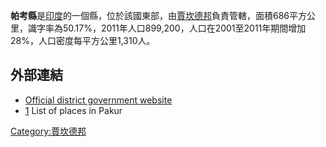 '''帕考縣'''是[[印度|印度]]的一個縣，位於該國東部，由[[賈坎德邦|賈坎德邦]]負責管轄，面積686平方公里，識字率為50.17%，2011年人口899,200，人口在2001至2011年期間增加28%，人口密度每平方公里1,310人。

==外部連結==
*[http://pakur.nic.in/ Official district government website] {{Wayback|url=http://pakur.nic.in/ |date=20061004043235 }}
*[http://www.onefivenine.com/india/villag/Pakur] {{Wayback|url=http://www.onefivenine.com/india/villag/Pakur |date=20200731050805 }} List of places in Pakur

{{coord|24|37|48|N|87|51|00|E|region:IN-JH_type:adm2nd_source:kolossus-nowiki|display=title}}

{{India-geo-stub}}
[[Category:賈坎德邦|Category:賈坎德邦]]